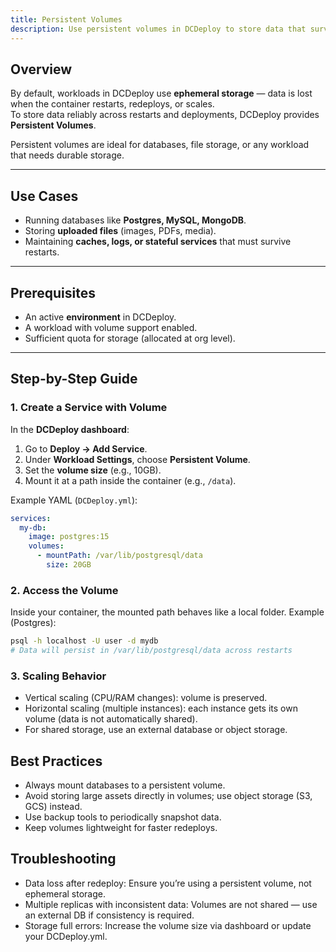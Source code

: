 ```yaml
---
title: Persistent Volumes
description: Use persistent volumes in DCDeploy to store data that survives container restarts, deployments, and scaling operations.
---
```



## Overview
By default, workloads in DCDeploy use **ephemeral storage** — data is lost when the container restarts, redeploys, or scales.  
To store data reliably across restarts and deployments, DCDeploy provides **Persistent Volumes**.

Persistent volumes are ideal for databases, file storage, or any workload that needs durable storage.

---

## Use Cases
- Running databases like **Postgres, MySQL, MongoDB**.  
- Storing **uploaded files** (images, PDFs, media).  
- Maintaining **caches, logs, or stateful services** that must survive restarts.  

---

## Prerequisites
- An active **environment** in DCDeploy.  
- A workload with volume support enabled.  
- Sufficient quota for storage (allocated at org level).  

---

## Step-by-Step Guide

### 1. Create a Service with Volume
In the **DCDeploy dashboard**:
1. Go to **Deploy → Add Service**.  
2. Under **Workload Settings**, choose **Persistent Volume**.  
3. Set the **volume size** (e.g., 10GB).  
4. Mount it at a path inside the container (e.g., `/data`).  

Example YAML (`DCDeploy.yml`):

```yaml
services:
  my-db:
    image: postgres:15
    volumes:
      - mountPath: /var/lib/postgresql/data
        size: 20GB
```        
### 2. Access the Volume
Inside your container, the mounted path behaves like a local folder.
Example (Postgres):

```bash
psql -h localhost -U user -d mydb
# Data will persist in /var/lib/postgresql/data across restarts
```
### 3. Scaling Behavior
- Vertical scaling (CPU/RAM changes): volume is preserved.
- Horizontal scaling (multiple instances): each instance gets its own volume (data is not automatically shared).
- For shared storage, use an external database or object storage.

## Best Practices
- Always mount databases to a persistent volume.
- Avoid storing large assets directly in volumes; use object storage (S3, GCS) instead.
- Use backup tools to periodically snapshot data.
- Keep volumes lightweight for faster redeploys.

## Troubleshooting
- Data loss after redeploy: Ensure you’re using a persistent volume, not ephemeral storage.
- Multiple replicas with inconsistent data: Volumes are not shared — use an external DB if consistency is required.
- Storage full errors: Increase the volume size via dashboard or update your DCDeploy.yml.